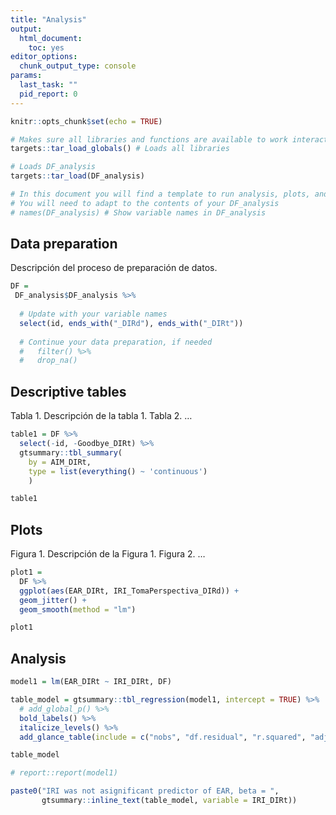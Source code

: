 ```yaml
---
title: "Analysis"
output: 
  html_document: 
    toc: yes
editor_options: 
  chunk_output_type: console
params:
  last_task: ""
  pid_report: 0
---
```


```r

knitr::opts_chunk$set(echo = TRUE)

# Makes sure all libraries and functions are available to work interactivelly
targets::tar_load_globals() # Loads all libraries

# Loads DF_analysis
targets::tar_load(DF_analysis)

# In this document you will find a template to run analysis, plots, and tables
# You will need to adapt to the contents of your DF_analysis
# names(DF_analysis) # Show variable names in DF_analysis

```

## Data preparation

Descripción del proceso de preparación de datos.

```r

DF =
 DF_analysis$DF_analysis %>% 
  
  # Update with your variable names
  select(id, ends_with("_DIRd"), ends_with("_DIRt"))
  
  # Continue your data preparation, if needed
  #   filter() %>% 
  #   drop_na()


```

## Descriptive tables

Tabla 1. Descripción de la tabla 1. Tabla 2. ...

```r

table1 = DF %>% 
  select(-id, -Goodbye_DIRt) %>% 
  gtsummary::tbl_summary(
    by = AIM_DIRt,
    type = list(everything() ~ 'continuous')
    )

table1

```

## Plots

Figura 1. Descripción de la Figura 1. Figura 2. ...

```r

plot1 =
  DF %>%
  ggplot(aes(EAR_DIRt, IRI_TomaPerspectiva_DIRd)) +
  geom_jitter() +
  geom_smooth(method = "lm")

plot1

```


## Analysis

```r

model1 = lm(EAR_DIRt ~ IRI_DIRt, DF)

table_model = gtsummary::tbl_regression(model1, intercept = TRUE) %>% 
  # add_global_p() %>%
  bold_labels() %>% 
  italicize_levels() %>% 
  add_glance_table(include = c("nobs", "df.residual", "r.squared", "adj.r.squared"))

table_model

# report::report(model1)

paste0("IRI was not asignificant predictor of EAR, beta = ", 
       gtsummary::inline_text(table_model, variable = IRI_DIRt))

```
